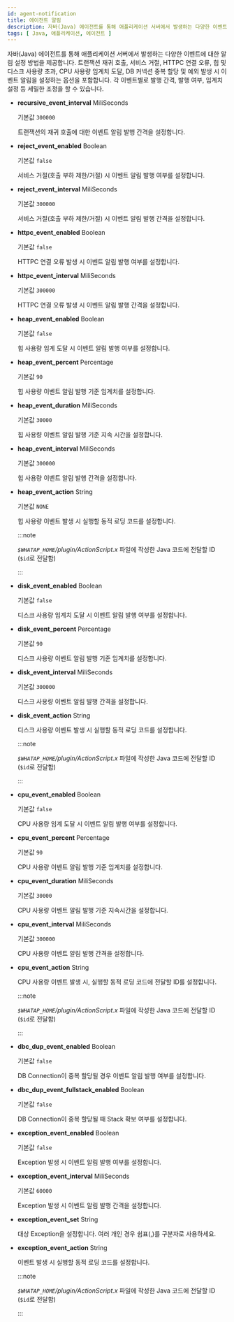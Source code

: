 ```yaml
---
id: agent-notification
title: 에이전트 알림
description: 자바(Java) 에이전트를 통해 애플리케이션 서버에서 발생하는 다양한 이벤트에 대한 알림 설정 방법을 제공합니다. 트랜잭션 재귀 호출, 서비스 거절, HTTPC 연결 오류, 힙 및 디스크 사용량 초과, CPU 사용량 임계치 도달, DB 커넥션 중복 할당 및 예외 발생 시 이벤트 알림을 설정하는 옵션을 포함합니다. 각 이벤트별로 발행 간격, 발행 여부, 임계치 설정 등 세밀한 조정을 할 수 있습니다.
tags: [ Java, 애플리케이션, 에이전트 ]
---
```


자바(Java) 에이전트를 통해 애플리케이션 서버에서 발생하는 다양한 이벤트에 대한 알림 설정 방법을 제공합니다. 트랜잭션 재귀 호출, 서비스 거절, HTTPC 연결 오류, 힙 및 디스크 사용량 초과, CPU 사용량 임계치 도달, DB 커넥션 중복 할당 및 예외 발생 시 이벤트 알림을 설정하는 옵션을 포함합니다. 각 이벤트별로 발행 간격, 발행 여부, 임계치 설정 등 세밀한 조정을 할 수 있습니다.

* **recursive_event_interval** <span class='type'>MiliSeconds</span>

  기본값 `300000`

  트랜잭션의 재귀 호출에 대한 이벤트 알림 발행 간격을 설정합니다.

* **reject_event_enabled** <span class='type'>Boolean</span>

  기본값 `false`

  서비스 거절(호출 부하 제한/거절) 시 이벤트 알림 발행 여부를 설정합니다.

* **reject_event_interval** <span class='type'>MiliSeconds</span>

  기본값 `300000`

  서비스 거절(호출 부하 제한/거절) 시 이벤트 알림 발행 간격을 설정합니다.

* **httpc_event_enabled** <span class='type'>Boolean</span>

  기본값 `false`

  HTTPC 연결 오류 발생 시 이벤트 알림 발행 여부를 설정합니다.

* **httpc_event_interval** <span class='type'>MiliSeconds</span>

  기본값 `300000`

  HTTPC 연결 오류 발생 시 이벤트 알림 발행 간격을 설정합니다.

* **heap_event_enabled** <span class='type'>Boolean</span>

  기본값 `false`

  힙 사용량 임계 도달 시 이벤트 알림 발행 여부를 설정합니다.

* **heap_event_percent** <span class='type'>Percentage</span>

  기본값 `90`

  힙 사용량 이벤트 알림 발행 기준 임계치를 설정합니다.

* **heap_event_duration** <span class='type'>MiliSeconds</span>

  기본값 `30000`

  힙 사용량 이벤트 알림 발행 기준 지속 시간을 설정합니다.

* **heap_event_interval** <span class='type'>MiliSeconds</span>

  기본값 `300000`

  힙 사용량 이벤트 알림 발행 간격을 설정합니다.

* **heap_event_action** <span class='type'>String</span>

  기본값 `NONE`

  힙 사용량 이벤트 발생 시 실행할 동적 로딩 코드를 설정합니다.

  :::note

  *`$WHATAP_HOME`/plugin/ActionScript.x* 파일에 작성한 Java 코드에 전달할 ID (`$id`로 전달함)
  
  :::

* **disk_event_enabled** <span class='type'>Boolean</span>

  기본값 `false`

  디스크 사용량 임계치 도달 시 이벤트 알림 발행 여부를 설정합니다.

* **disk_event_percent** <span class='type'>Percentage</span>

  기본값 `90`

  디스크 사용량 이벤트 알림 발행 기준 임계치를 설정합니다.

* **disk_event_interval** <span class='type'>MiliSeconds</span>

  기본값 `300000`

  디스크 사용량 이벤트 알림 발행 간격을 설정합니다.

* **disk_event_action** <span class='type'>String</span>

  디스크 사용량 이벤트 발생 시 실행할 동적 로딩 코드를 설정합니다.

  :::note

  *`$WHATAP_HOME`/plugin/ActionScript.x* 파일에 작성한 Java 코드에 전달할 ID (`$id`로 전달함)
  
  :::

* **cpu_event_enabled** <span class='type'>Boolean</span>

  기본값 `false`

  CPU 사용량 임계 도달 시 이벤트 알림 발행 여부를 설정합니다.

* **cpu_event_percent** <span class='type'>Percentage</span>

  기본값 `90`

  CPU 사용량 이벤트 알림 발행 기준 임계치를 설정합니다.

* **cpu_event_duration** <span class='type'>MiliSeconds</span>

  기본값 `30000`

  CPU 사용량 이벤트 알림 발행 기준 지속시간을 설정합니다.

* **cpu_event_interval** <span class='type'>MiliSeconds</span>

  기본값 `300000`

  CPU 사용량 이벤트 알림 발행 간격을 설정합니다.

* **cpu_event_action** <span class='type'>String</span>

  CPU 사용량 이벤트 발생 시, 실행할 동적 로딩 코드에 전달할 ID를 설정합니다.

  :::note

  *`$WHATAP_HOME`/plugin/ActionScript.x* 파일에 작성한 Java 코드에 전달할 ID (`$id`로 전달함)
  
  :::

* **dbc_dup_event_enabled** <span class='type'>Boolean</span>

  기본값 `false`

  DB Connection이 중복 할당될 경우 이벤트 알림 발행 여부를 설정합니다.

* **dbc_dup_event_fullstack_enabled** <span class='type'>Boolean</span>

  기본값 `false`

  DB Connection이 중복 할당될 때 Stack 확보 여부를 설정합니다.

* **exception_event_enabled** <span class='type'>Boolean</span>

  기본값 `false`

  Exception 발생 시 이벤트 알림 발행 여부를 설정합니다.

* **exception_event_interval** <span class='type'>MiliSeconds</span>

  기본값 `60000`

  Exception 발생 시 이벤트 알림 발행 간격을 설정합니다.

* **exception_event_set** <span class='type'>String</span>

  대상 Exception을 설정합니다. 여러 개인 경우 쉼표(,)를 구분자로 사용하세요.

* **exception_event_action** <span class='type'>String</span>

  이벤트 발생 시 실행할 동적 로딩 코드를 설정합니다.

  :::note

  *`$WHATAP_HOME`/plugin/ActionScript.x* 파일에 작성한 Java 코드에 전달할 ID (`$id`로 전달함)
  
  :::